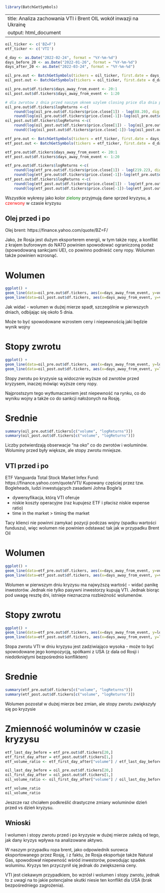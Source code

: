 ```r
library(BatchGetSymbols)
```

---
title: Analiza zachowania VTI i Brent OIL wokół inwazji na Ukrainę
output: html_document
---

```r
oil_ticker <- c('BZ=F')
etf_ticker <- c('VTI')

d_day <- as.Date("2022-02-24", format = "%Y-%m-%d")
days_before_20 <- as.Date("2022-01-26", format = "%Y-%m-%d")
days_after_20 <- as.Date("2022-03-24", format = "%Y-%m-%d")

oil_pre.out <- BatchGetSymbols(tickers = oil_ticker, first.date = days_before_20, last.date = d_day, do.cache=FALSE)
oil_post.out <- BatchGetSymbols(tickers = oil_ticker, first.date = d_day, last.date = days_after_20, do.cache=FALSE)

oil_pre.out$df.tickers$days_away_from_event <- 20:1
oil_post.out$df.tickers$days_away_from_event <- 1:20

# dla zwrotow z dnia przed naszym oknem uzylem closing price dla dnia poprzedniego
oil_pre.out$df.tickers$logReturns <-c(
    round(log(oil_pre.out$df.tickers$price.close[1]) - log(88.20), digits = 4),
    round(log(oil_pre.out$df.tickers$price.close[-1])-log(oil_pre.out$df.tickers$price.close[-nrow(oil_pre.out$df.tickers)]), digits = 4))
oil_post.out$df.tickers$logReturns <-c(
    round(log(oil_post.out$df.tickers$price.close[1]) - log(oil_pre.out$df.tickers$price.close[20]), digits = 4),
    round((log(oil_post.out$df.tickers$price.close[-1])-log(oil_post.out$df.tickers$price.close[-nrow(oil_post.out$df.tickers)])), digits = 4))

etf_pre.out <- BatchGetSymbols(tickers = etf_ticker, first.date = days_before_20, last.date = d_day, do.cache=FALSE)
etf_post.out <- BatchGetSymbols(tickers = etf_ticker, first.date = d_day, last.date = days_after_20, do.cache=FALSE)

etf_pre.out$df.tickers$days_away_from_event <- 20:1
etf_post.out$df.tickers$days_away_from_event <- 1:20

etf_pre.out$df.tickers$logReturns <-c(
    round(log(etf_pre.out$df.tickers$price.close[1]) - log(219.22), digits = 4) ,
    round(log(etf_pre.out$df.tickers$price.close[-1])-log(etf_pre.out$df.tickers$price.close[-nrow(etf_pre.out$df.tickers)]), digits = 4))
etf_post.out$df.tickers$logReturns <-c(
    round(log(etf_post.out$df.tickers$price.close[1]) - log(etf_pre.out$df.tickers$price.close[20]), digits = 4),
    round(log(etf_post.out$df.tickers$price.close[-1])-log(etf_post.out$df.tickers$price.close[-nrow(etf_post.out$df.tickers)]), digits = 4))
```

Wszystkie wykresy jako kolor <span style="color:green">zielony</span> przyjmują dane sprzed kryzysu, a <span style="color:red">czerwony</span> w czasie kryzysu

## Olej przed i po

Olej brent: https://finance.yahoo.com/quote/BZ=F/

Jako, że Rosja jest dużym eksporterem energii, w tym także ropy, a konflikt z krajem buforowym do NATO powinien spowodować ograniczoną podaż (spowodowaną sankcjami UE), co powinno podnieść ceny ropy.
Wolumen także powinien wzrosnąć.

# Wolumen

```r
ggplot() +
geom_line(data=oil_pre.out$df.tickers, aes(x=days_away_from_event, y=volume), color='green') +
geom_line(data=oil_post.out$df.tickers, aes(x=days_away_from_event, y=volume), color='red')
```

Jak widać - wolumen w dużej mierze spadł, szczególnie w pierwszych dniach, odbijając się około 5 dnia.

Może to być spowodowane wzrostem ceny i niepewnością jaki będzie wynik wojny

# Stopy zwrotu

```r
ggplot() +
geom_line(data=oil_pre.out$df.tickers, aes(x=days_away_from_event, y=logReturns), color='green') +
geom_line(data=oil_post.out$df.tickers, aes(x=days_away_from_event, y=logReturns), color='red')
```

Stopy zwrotu po kryzysie są widocznie wyższe od zwrotów przed kryzysem, inaczej mówiąc wyższe ceny ropy.

Najprostszym tego wytłumaczeniem jest niepewność na rynku, co do wyniku wojny a także co do sankcji nałożonych na Rosję.

# Srednie

```r
summary(oil_pre.out$df.tickers[c("volume", "logReturns")])
summary(oil_post.out$df.tickers[c("volume", "logReturns")])
```

Liczby potwierdzają obserwacje "na oko" co do zwrotów i woluminów. Woluminy przed były większe, ale stopy zwrotu mniejsze.

## VTI przed i po

ETF Vanguarda Total Stock Market Infex Fund: https://finance.yahoo.com/quote/VTI/
Kupowany częściej przez tzw. Bogleheads, ludzi inwestujących zasadami Johna Bogle'a

- dywersyfikacja, którą VTI oferuje
- niskie koszty operacyjne (raz kupujesz ETF i płacisz niskie expense ratio)
- time in the market > timing the market

Tacy klienci nie powinni zamykać pozycji podczas wojny (spadku wartości funduszu), więc wolumen nie powinien odstawać tak jak w przypadku Brent Oil

# Wolumen

```r
ggplot() +
geom_line(data=etf_pre.out$df.tickers, aes(x=days_away_from_event, y=volume), color='green') +
geom_line(data=etf_post.out$df.tickers, aes(x=days_away_from_event, y=volume), color='red')
```

Wolumen w pierwszym dniu kryzysu ma najwyższą wartość - widać panikę inwestorów. Jednak nie tylko pasywni inwestorzy kupują VTI.
Jednak biorąc pod uwagę resztę dni, istnieje nieznaczna rozbieżność wolumenów.

# Stopy zwrotu

```r
ggplot() +
geom_line(data=etf_pre.out$df.tickers, aes(x=days_away_from_event, y=logReturns, group = 1 ), color='green') +
geom_line(data=etf_post.out$df.tickers, aes(x=days_away_from_event, y=logReturns, group = 1 ), color='red')
```

Stopa zwrotu VTI w dniu kryzysu jest zadziwiająco wysoka - może to być spowodowane jego kompozycją, spółkami z USA (z dala od Rosji i niedotkniętymi bezpośrednio konfliktem)

# Srednie

```r
summary(etf_pre.out$df.tickers[c("volume", "logReturns")])
summary(etf_post.out$df.tickers[c("volume", "logReturns")])
```

Wolumen pozostał w dużej mierze bez zmian, ale stopy zwrotu zwiększyły się po kryzysie

# Zmienność woluminów w czasie kryzysu

```r
etf_last_day_before = etf_pre.out$df.tickers[20,]
etf_first_day_after = etf_post.out$df.tickers[1,]
etf_volume_ratio <- etf_first_day_after["volume"] / etf_last_day_before["volume"]

oil_last_day_before = oil_pre.out$df.tickers[20,]
oil_first_day_after = oil_post.out$df.tickers[1,]
oil_volume_ratio <- oil_first_day_after["volume"] / oil_last_day_before["volume"]
```

```r
etf_volume_ratio
oil_volume_ratio
```

Jeszcze raz chciałem podkreślić drastyczne zmiany woluminów dzień przed vs dzień kryzysu.

## Wnioski

I wolumen i stopy zwrotu przed i po kryzysie w dużej mierze zależą od tego, jak dany kryzys wpływa na analizowane aktywo.

W naszym przypadku ropa brent, jako odpowiednik surowca eksportowanego przez Rosję, i z faktu, że Rosja eksportuje także Natural Gas, spowodował niepewność wśród inwestorów, powodując spadek woluminu. Kryzys ten przyczynił się jednak do zwiększenia ceny.

VTI jest ciekawym przypadkiem, bo wzrósł i wolumen i stopy zwrotu, jednak to z uwagi na to jakie potencjalne skutki niesie ten konflikt dla USA (brak bezpośredniego zagrożenia).

